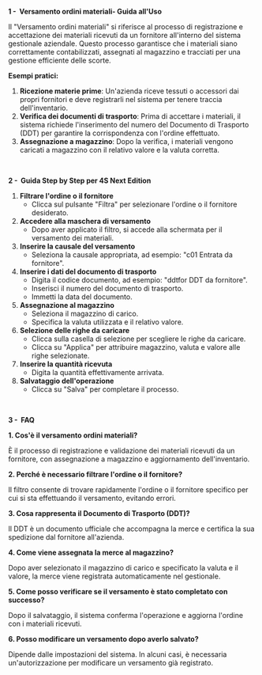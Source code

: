 **1 -  Versamento ordini materiali- Guida all'Uso**

Il "Versamento ordini materiali" si riferisce al processo di registrazione e accettazione dei materiali ricevuti da un fornitore all'interno del sistema gestionale aziendale. Questo processo garantisce che i materiali siano correttamente contabilizzati, assegnati al magazzino e tracciati per una gestione efficiente delle scorte.

**Esempi pratici:**

1. **Ricezione materie prime**: Un'azienda riceve tessuti o accessori dai propri fornitori e deve registrarli nel sistema per tenere traccia dell'inventario.
2. **Verifica dei documenti di trasporto**: Prima di accettare i materiali, il sistema richiede l'inserimento del numero del Documento di Trasporto (DDT) per garantire la corrispondenza con l'ordine effettuato.
3. **Assegnazione a magazzino**: Dopo la verifica, i materiali vengono caricati a magazzino con il relativo valore e la valuta corretta.

 

**2 -  Guida Step by Step per 4S Next Edition**

1. **Filtrare l'ordine o il fornitore**
   * Clicca sul pulsante "Filtra" per selezionare l'ordine o il fornitore desiderato.
2. **Accedere alla maschera di versamento**
   * Dopo aver applicato il filtro, si accede alla schermata per il versamento dei materiali.
3. **Inserire la causale del versamento**
   * Seleziona la causale appropriata, ad esempio: "c01 Entrata da fornitore".
4. **Inserire i dati del documento di trasporto**
   * Digita il codice documento, ad esempio: "ddtfor DDT da fornitore".
   * Inserisci il numero del documento di trasporto.
   * Immetti la data del documento.
5. **Assegnazione al magazzino**
   * Seleziona il magazzino di carico.
   * Specifica la valuta utilizzata e il relativo valore.
6. **Selezione delle righe da caricare**
   * Clicca sulla casella di selezione per scegliere le righe da caricare.
   * Clicca su "Applica" per attribuire magazzino, valuta e valore alle righe selezionate.
7. **Inserire la quantità ricevuta**
   * Digita la quantità effettivamente arrivata.
8. **Salvataggio dell'operazione**
   * Clicca su "Salva" per completare il processo.

 

**3 -  FAQ**

**1. Cos'è il versamento ordini materiali?**

È il processo di registrazione e validazione dei materiali ricevuti da un fornitore, con assegnazione a magazzino e aggiornamento dell'inventario.

**2. Perché è necessario filtrare l'ordine o il fornitore?**

Il filtro consente di trovare rapidamente l'ordine o il fornitore specifico per cui si sta effettuando il versamento, evitando errori.

**3. Cosa rappresenta il Documento di Trasporto (DDT)?**

Il DDT è un documento ufficiale che accompagna la merce e certifica la sua spedizione dal fornitore all'azienda.

**4. Come viene assegnata la merce al magazzino?**

Dopo aver selezionato il magazzino di carico e specificato la valuta e il valore, la merce viene registrata automaticamente nel gestionale.

**5. Come posso verificare se il versamento è stato completato con successo?**

Dopo il salvataggio, il sistema conferma l'operazione e aggiorna l'ordine con i materiali ricevuti.

**6. Posso modificare un versamento dopo averlo salvato?**

Dipende dalle impostazioni del sistema. In alcuni casi, è necessaria un'autorizzazione per modificare un versamento già registrato.